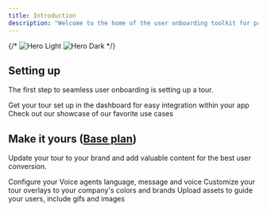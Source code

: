 ```yaml
---
title: Introduction
description: "Welcome to the home of the user onboarding toolkit for product-led growth (PLG) teams"
---
```


{/* <img
  className="block dark:hidden"
  src="/images/hero-light.svg"
  alt="Hero Light"
/>
<img
  className="hidden dark:block"
  src="/images/hero-dark.svg"
  alt="Hero Dark"
/> */}

## Setting up

The first step to seamless user onboarding is setting up a tour.

<CardGroup cols={2}>
  <Card
    title="Create Your Tour"
    icon="pen-to-square"
    href="https://www.meli-ai.com/dashboard/new-tour"
  >
    Get your tour set up in the dashboard for easy integration within your app 
  </Card>
    <Card
    title="Get Inspiration"
    icon="stars"
    href="https://www.meli-ai.com/use-cases"
  >
    Check out our showcase of our favorite use cases
  </Card>
</CardGroup>

## Make it yours ([Base plan](https://www.meli-ai.com/pricing))

Update your tour to your brand and add valuable content for the best user conversion.

<CardGroup cols={2}>
  <Card
    title="Voice AI"
    icon="robot"
    href="https://www.meli-ai.com/dashboard/voice-ai"
  >
    Configure your Voice agents language, message and voice
  </Card>
  <Card
    title="Customize Style"
    icon="palette"
    href="https://mintlify.com/docs/settings/global"
  >
    Customize your tour overlays to your company's colors and brands
  </Card>
  <Card
    title="Add assets"
    icon="screwdriver-wrench"
  >
    Upload assets to guide your users, include gifs and images
  </Card>
</CardGroup>
